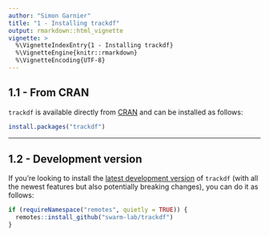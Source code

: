 ```yaml
---
author: "Simon Garnier"
title: "1 - Installing trackdf"
output: rmarkdown::html_vignette
vignette: >
  %\VignetteIndexEntry{1 - Installing trackdf}
  %\VignetteEngine{knitr::rmarkdown}
  %\VignetteEncoding{UTF-8}
---
```


## 1.1 - From CRAN

`trackdf` is available directly from 
[CRAN](https://cran.r-project.org/package=trackdf) and can be installed as 
follows: 

```r
install.packages("trackdf")
```

---

## 1.2 - Development version

If you're looking to install the 
[latest development version](https://github.com/swarm-lab/trackdf) 
of `trackdf` (with all the newest features but also potentially breaking changes), 
you can do it as follows: 

```r
if (requireNamespace("remotes", quietly = TRUE)) {
  remotes::install_github("swarm-lab/trackdf")
}
```
